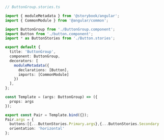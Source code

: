 ```ts
// ButtonGroup.stories.ts

import { moduleMetadata } from '@storybook/angular';
import { CommonModule } from '@angular/common';

import ButtonGroup from './ButtonGroup.component';
import Button from './button.component';
import * as ButtonStories from './Button.stories';

export default {
  title: 'ButtonGroup',
  component: ButtonGroup,
  decorators: [
    moduleMetadata({
      declarations: [Button],
      imports: [CommonModule]
    })
  ],
};

const Template = (args: ButtonGroup) => ({
  props: args
});

export const Pair = Template.bind({});
Pair.args = {
  buttons:[{...ButtonStories.Primary.args},{...ButtonStories.Secondary.args}],
  orientation: 'horizontal'
};
```
